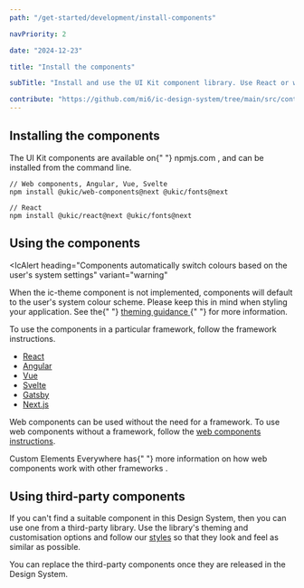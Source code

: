 ```yaml
---
path: "/get-started/development/install-components"

navPriority: 2

date: "2024-12-23"

title: "Install the components"

subTitle: "Install and use the UI Kit component library. Use React or web components to quickly build accessible interfaces."

contribute: "https://github.com/mi6/ic-design-system/tree/main/src/content/structured/get-started/install-components.mdx"
---
```



## Installing the components

<p>
  The UI Kit components are available on{" "}
  <ic-link
    target="_blank"
    href="https://www.npmjs.com/"
    rel="noreferrer noopener nofollow"
  >
    npmjs.com
  </ic-link>
  , and can be installed from the command line.
</p>

```shell
// Web components, Angular, Vue, Svelte
npm install @ukic/web-components@next @ukic/fonts@next

// React
npm install @ukic/react@next @ukic/fonts@next
```

## Using the components

<IcAlert
  heading="Components automatically switch colours based on the user's system settings"
  variant="warning"
>
  <ic-typography slot="message">
    When the ic-theme component is not implemented, components will default to
    the user's system colour scheme. Please keep this in mind when styling your
    application. See the{" "}
    <a href="/get-started/development/custom-theme#dark-mode-as-a-theme">
      theming guidance
    </a>{" "}
    for more information.
  </ic-typography>
</IcAlert>

To use the components in a particular framework, follow the framework instructions.

- [React](/get-started/install-components/react)
- [Angular](/get-started/install-components/angular)
- [Vue](/get-started/install-components/vue)
- [Svelte](/get-started/install-components/svelte)
- [Gatsby](/get-started/install-components/gatsby)
- [Next.js](/get-started/install-components/nextJS)

Web components can be used without the need for a framework. To use web components without a framework, follow the [web components instructions](/get-started/install-components/web-components).

<p>
  Custom Elements Everywhere has{" "}
  <ic-link
    target="_blank"
    href="https://custom-elements-everywhere.com"
    rel="noreferrer noopener nofollow"
  >
    more information on how web components work with other frameworks
  </ic-link>
  .
</p>

## Using third-party components

If you can't find a suitable component in this Design System, then you can use one from a third-party library. Use the library's theming and customisation options and follow our [styles](/styles) so that they look and feel as similar as possible.

You can replace the third-party components once they are released in the Design System.
